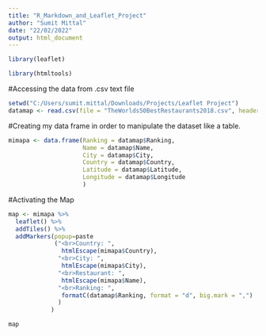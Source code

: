 ---
title: "R_Markdown_and_Leaflet_Project"
author: "Sumit Mittal"
date: "22/02/2022"
output: html_document
---

```{r}
library(leaflet)
```

```{r}
library(htmltools)
```

#Accessing the data from .csv text file

```{r}
setwd("C:/Users/sumit.mittal/Downloads/Projects/Leaflet Project")
datamap <- read.csv(file = "TheWorlds50BestRestaurants2018.csv", header = TRUE, sep = ",")

```

#Creating my data frame in order to manipulate the dataset like a table.

```{r}
mimapa <- data.frame(Ranking = datamap$Ranking,
                     Name = datamap$Name,
                     City = datamap$City,
                     Country = datamap$Country,
                     Latitude = datamap$Latitude,
                     Longitude = datamap$Longitude
                     )
```

#Activating the Map

```{r}
map <- mimapa %>%
  leaflet() %>%
  addTiles() %>%
  addMarkers(popup=paste
             ("<br>Country: ", 
               htmlEscape(mimapa$Country), 
              "<br>City: ", 
               htmlEscape(mimapa$City), 
              "<br>Restaurant: ", 
               htmlEscape(mimapa$Name),
              "<br>Ranking: ",
               formatC(datamap$Ranking, format = "d", big.mark = ",")
              ) 
            )
```

```{r}
map
```
